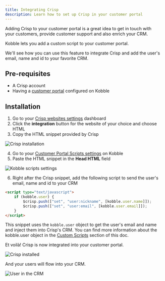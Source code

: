 ```yaml
---
title: Integrating Crisp
description: Learn how to set up Crisp in your customer portal
---
```


Adding Crisp to your customer portal is a great idea to get in touch with your customers, provide customer support and also enrich your CRM.

Kobble lets you add a custom script to your customer portal.

We'll see how you can use this feature to integrate Crisp and add the user's email, name and id to your favorite CRM.

## Pre-requisites

- A Crisp account
- Having a [customer portal](/product/customer-portal/overview) configured on Kobble

## Installation

1. Go to your [Crisp websites settings](https://app.crisp.chat/settings/websites/) dashboard
2. Click the **integration** button for the website of your choice and choose HTML
3. Copy the HTML snippet provided by Crisp

![Crisp installation](/images/crisp-guide/crisp-0.png)

4. Go to your [Customer Portal Scripts settings](https://app.kobble.io/p/portal/scripts) on Kobble
5. Paste the HTML snippet in the **Head HTML** field

![Kobble scripts settings](/images/crisp-guide/crisp-1.png)

6. Right after the Crisp snippet, add the following script to send the user's email, name and id to your CRM

```html
<script type="text/javascript">
    if (kobble.user) {
        $crisp.push(["set", "user:nickname", [kobble.user.name]]);
        $crisp.push(["set", "user:email", [kobble.user.email]]);
    }
</script>
```

<Note>This snippet uses the `kobble.user` object to get the user's email and name and inject them into Crisp's CRM. You can find more information about the kobble.user object in the [Custom Scripts](/product/customer-portal/custom-scripts#accessing-users-data) section of this doc.</Note>

Et voilà! Crisp is now integrated into your customer portal.

![Crisp installed](/images/crisp-guide/crisp-2.png)

And your users will flow into your CRM.

![User in the CRM](/images/crisp-guide/crisp-3.png)




